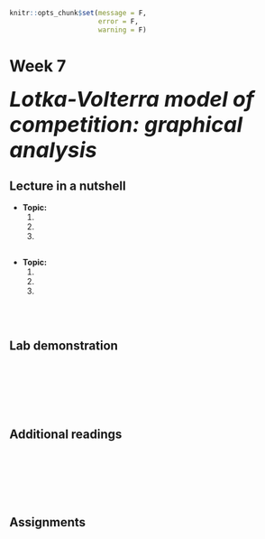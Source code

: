 ```r
knitr::opts_chunk$set(message = F, 
                      error = F, 
                      warning = F)

```

# Week 7  {-} 
<div style = "font-size: 28pt"> **_Lotka-Volterra model of competition: graphical analysis_**</div>

## Lecture in a nutshell {-}

* **Topic:**
    1. 
    2. 
    3. 
    
<div style="height:1px ;"><br></div>

* **Topic:**
    1. 
    2. 
    3.

<div style="height:1px ;"><br></div>    
<br>


## Lab demonstration {-}

<br>
<br>
<br>
<br>
<br>

## Additional readings {-}

<br>
<br>
<br>
<br>
<br>

## Assignments {-}

[](./Assignments/.pdf){target="_blank"}


